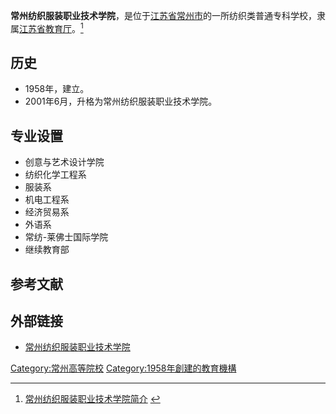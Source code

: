 {{高校
|name=常州纺织服装职业技术学院
| EnglishName =Changzhou Textile Garment Institute
|image=
|logo=
|motto=进德、立业、敏学、笃行
|secretary=[[吴访升|吴访升]]
|rector=[[洪霄|洪霄]]
|type=公有
|established=1958年
|location=[[中华人民共和国|中华人民共和国]][[江苏省|江苏省]][[常州市|常州市]]
|students=
|staff=
|campus=
|address=常州市武进区滆湖中路5号
|telephone=
|area=825亩
|sports=
|website=http://www.cztgi.edu.cn
}}
'''常州纺织服装职业技术学院'''，是位于[[江苏省|江苏省]][[常州市|常州市]]的一所纺织类普通专科学校，隶属[[江苏省教育厅|江苏省教育厅]]。<ref>[http://www.cztgi.edu.cn/news/09/01-13/4235953.shtml 常州纺织服装职业技术学院简介] {{webarchive|url=https://web.archive.org/web/20100504143857/http://www.cztgi.edu.cn/news/09/01-13/4235953.shtml |date=2010-05-04 }}</ref>

==历史==
*1958年，建立。
*2001年6月，升格为常州纺织服装职业技术学院。
==专业设置==
* 创意与艺术设计学院
* 纺织化学工程系
* 服装系
* 机电工程系
* 经济贸易系
* 外语系
* 常纺-莱佛士国际学院
* 继续教育部

==参考文献==
{{reflist}}
==外部链接==
*[https://web.archive.org/web/20040604033936/http://www.cztgi.edu.cn/ 常州纺织服装职业技术学院]

{{Univ-stub}}

{{江苏高等院校}}
[[Category:常州高等院校|Category:常州高等院校]]
[[Category:1958年創建的教育機構|Category:1958年創建的教育機構]]